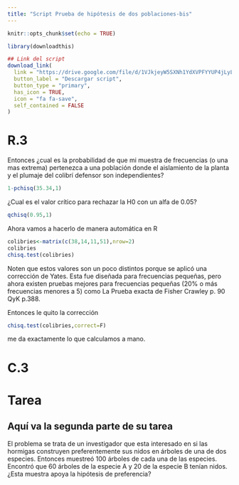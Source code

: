 ```yaml
---
title: "Script Prueba de hipótesis de dos poblaciones-bis"
---
```


```r
knitr::opts_chunk$set(echo = TRUE)
```

```r
library(downloadthis)

## Link del script
download_link(
  link = "https://drive.google.com/file/d/1VJkjeyW5SXNh1YdXVPFYYUP4jLyLGQVT/view",
  button_label = "Descargar script",
  button_type = "primary",
  has_icon = TRUE,
  icon = "fa fa-save",
  self_contained = FALSE
)

```

# R.3

Entonces ¿cual es la probabilidad de que mi muestra de frecuencias (o una mas extrema) pertenezca a una población donde el aislamiento de la planta y el plumaje del colibrí defensor son independientes?

```r
1-pchisq(35.34,1)
```

¿Cual es el valor crítico para rechazar la H0 con un alfa de 0.05?

```r
qchisq(0.95,1)
```

Ahora vamos a hacerlo de manera automática en R

```r
colibries<-matrix(c(38,14,11,51),nrow=2)
colibries
chisq.test(colibries)
```

Noten que estos valores son un poco distintos porque se aplicó una corrección de Yates. Esta fue diseñada para frecuencias pequeñas, pero ahora existen pruebas mejores para frecuencias pequeñas (20% o más frecuencias menores a 5) como La Prueba exacta de Fisher Crawley p. 90 QyK p.388.

Entonces le quito la corrección

```r
chisq.test(colibries,correct=F)
```

me da exactamente lo que calculamos a mano.

# C.3

# Tarea

## **Aquí va la segunda parte de su tarea**

El problema se trata de un investigador que esta interesado en si las hormigas construyen preferentemente sus nidos en árboles de una de dos especies. Entonces muestreó 100 árboles de cada una de las especies. Encontró que 60 árboles de la especie A y 20 de la especie B tenían nidos. ¿Esta muestra apoya la hipótesis de preferencia?
